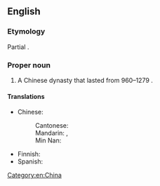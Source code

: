 ==English==

===Etymology===
Partial {{cal|en|zh|-|nocap=1}} {{zh-m|宋朝}}.

===Proper noun===
{{en-proper noun}}

# A Chinese dynasty that lasted from 960–1279 {{C.E.}}.

====Translations====
{{trans-top|Chinese dynasty}}
* Chinese:
*: Cantonese: {{t|yue|宋朝|tr=sung3 ciu4|sc=Hani}}
*: Mandarin: {{t+|cmn|宋朝|tr=Sòngcháo|sc=Hani}}, {{t+|cmn|宋|tr=Sòng|sc=Hani}}
*: Min Nan: {{t|nan|宋朝|tr=Sòng-tiâu|sc=Hans}}
{{trans-mid}}
* Finnish: {{t|fi|Song-[[dynastia]]}}
* Spanish: {{t|es|dinastía Song|f}}
{{trans-bottom}}

[[Category:en:China]]